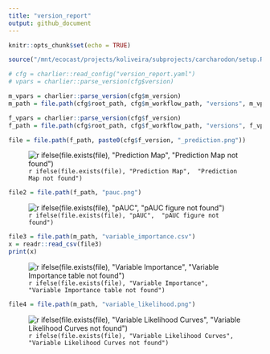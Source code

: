 ```yaml
---
title: "version_report"
output: github_document
---
```


```r
knitr::opts_chunk$set(echo = TRUE)
```

```r
source("/mnt/ecocast/projects/koliveira/subprojects/carcharodon/setup.R")

# cfg = charlier::read_config("version_report.yaml")
# vpars = charlier::parse_version(cfg$version)

m_vpars = charlier::parse_version(cfg$m_version)
m_path = file.path(cfg$root_path, cfg$m_workflow_path, "versions", m_vpars[["major"]], m_vpars[["minor"]], cfg$m_version)

f_vpars = charlier::parse_version(cfg$f_version)
f_path = file.path(cfg$root_path, cfg$f_workflow_path, "versions", f_vpars[["major"]], f_vpars[["minor"]], cfg$f_version)

```

```r
file = file.path(f_path, paste0(cfg$f_version, "_prediction.png"))
```
![`r ifelse(file.exists(file), "Prediction Map",  "Prediction Map not found")`](`r file`)

```r
file2 = file.path(f_path, "pauc.png")
```
![`r ifelse(file.exists(file), "pAUC",  "pAUC figure not found")`](`r file2`)

```r
file3 = file.path(m_path, "variable_importance.csv")
x = readr::read_csv(file3)
print(x)
```
![`r ifelse(file.exists(file), "Variable Importance",  "Variable Importance table not found")`](`r file3`)

```r
file4 = file.path(m_path, "variable_likelihood.png")
```
![`r ifelse(file.exists(file), "Variable Likelihood Curves",  "Variable Likelihood Curves not found")`](`r file4`)
